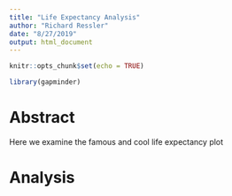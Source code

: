 ```yaml
---
title: "Life Expectancy Analysis"
author: "Richard Ressler"
date: "8/27/2019"
output: html_document
---
```


```r
knitr::opts_chunk$set(echo = TRUE)
```


```r
library(gapminder)
```

# Abstract

Here we examine the famous and cool life expectancy plot

# Analysis


